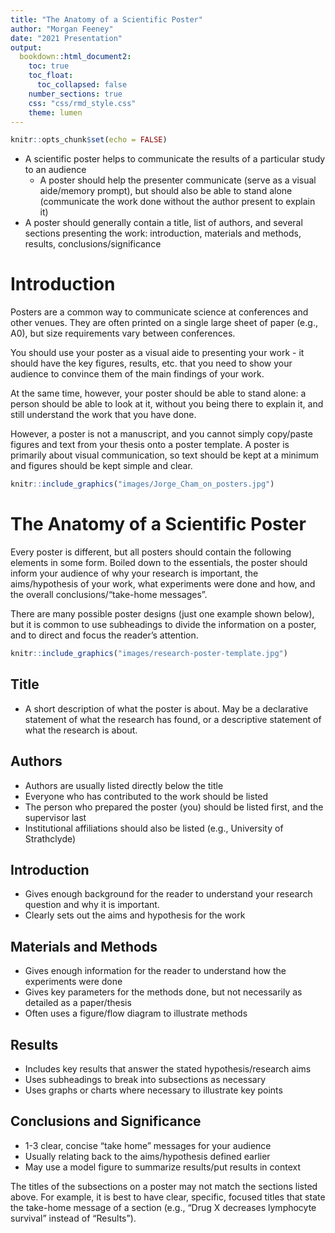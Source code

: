 ```yaml
---
title: "The Anatomy of a Scientific Poster"
author: "Morgan Feeney"
date: "2021 Presentation"
output: 
  bookdown::html_document2:
    toc: true
    toc_float:
      toc_collapsed: false
    number_sections: true
    css: "css/rmd_style.css"
    theme: lumen    
---
```


```r
knitr::opts_chunk$set(echo = FALSE)
```

<div id="summary">
- A scientific poster helps to communicate the results of a particular study to an audience 
  - A poster should help the presenter communicate (serve as a visual aide/memory prompt), but should also be able to stand alone (communicate the work done without the author present to explain it)
- A poster should generally contain a title, list of authors, and several sections presenting the work: introduction, materials and methods, results, conclusions/significance
</div>

# Introduction

Posters are a common way to communicate science at conferences and other venues. They are often printed on a single large sheet of paper (e.g., A0), but size requirements vary between conferences.

You should use your poster as a visual aide to presenting your work - it should have the key figures, results, etc. that you need to show your audience to convince them of the main findings of your work.

At the same time, however, your poster should be able to stand alone: a person should be able to look at it, without you being there to explain it, and still understand the work that you have done.

However, a poster is not a manuscript, and you cannot simply copy/paste figures and text from your thesis onto a poster template. A poster is primarily about visual communication, so text should be kept at a minimum and figures should be kept simple and clear.

```r
knitr::include_graphics("images/Jorge_Cham_on_posters.jpg")
```

# The Anatomy of a Scientific Poster

Every poster is different, but all posters should contain the following elements in some form. Boiled down to the essentials, the poster should inform your audience of why your research is important, the aims/hypothesis of your work, what experiments were done and how, and the overall conclusions/"take-home messages". 

There are many possible poster designs (just one example shown below), but it is common to use subheadings to divide the information on a poster, and to direct and focus the reader's attention. 

```r
knitr::include_graphics("images/research-poster-template.jpg")
```

## Title

- A short description of what the poster is about. May be a declarative statement of what the research has found, or a descriptive statement of what the research is about.   

## Authors

- Authors are usually listed directly below the title
- Everyone who has contributed to the work should be listed
- The person who prepared the poster (you) should be listed first, and the supervisor last
- Institutional affiliations should also be listed (e.g., University of Strathclyde)

## Introduction

- Gives enough background for the reader to understand your research question and why it is important. 
- Clearly sets out the aims and hypothesis for the work

## Materials and Methods

- Gives enough information for the reader to understand how the experiments were done
- Gives key parameters for the methods done, but not necessarily as detailed as a paper/thesis
- Often uses a figure/flow diagram to illustrate methods

## Results

- Includes key results that answer the stated hypothesis/research aims
- Uses subheadings to break into subsections as necessary
- Uses graphs or charts where necessary to illustrate key points

## Conclusions and Significance

- 1-3 clear, concise "take home" messages for your audience
- Usually relating back to the aims/hypothesis defined earlier
- May use a model figure to summarize results/put results in context

<div id="note">
The titles of the subsections on a poster may not match the sections listed above. For example, it is best to have clear, specific, focused titles that state the take-home message of a section (e.g., "Drug X decreases lymphocyte survival" instead of "Results").
</div>